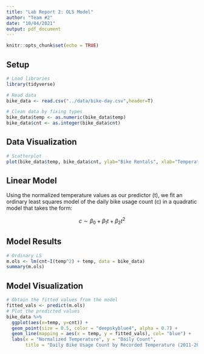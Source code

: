 ```yaml
---
title: "Lab Report 2: OLS Model"
author: "Team #2"
date: "10/04/2021"
output: pdf_document
---
```


```r
knitr::opts_chunk$set(echo = TRUE)
```

## Setup

```r
# Load libraries
library(tidyverse)

# Read data
bike_data <- read.csv("../data/bike-day.csv",header=T)

# Clean data by fixing types 
bike_data$temp <- as.numeric(bike_data$temp)
bike_data$cnt <- as.integer(bike_data$cnt)
```

## Data Visualization

```r
# Scatterplot
plot(bike_data$temp, bike_data$cnt, ylab="Bike Rentals", xlab="Temperature")
```

\newpage

## Linear Model

Using the normalized temperature values as our predictor (t), we fit an ordinary least squares model of the daily bike usage count (c) in a quadratic model that takes the form:

$$c \sim \beta_0 + \beta_1 t + \beta_2 t^2$$

## Model Results

```r
# Ordinary LS
m.ols <- lm(cnt~I(temp^2) + temp, data = bike_data)
summary(m.ols)
```

## Model Visualization

```r
# Obtain the fitted values from the model
fitted_vals <- predict(m.ols)
# Plot the predicted values
bike_data %>% 
  ggplot(aes(x=temp, y=cnt)) + 
  geom_point(size = 0.5, color = "deepskyblue4", alpha = 0.7) + 
  geom_line(mapping = aes(x = temp, y = fitted_vals), col= "blue") +
  labs(x = "Normalized Temperature", y = "Daily Count", 
       title = "Daily Bike Usage Count by Recorded Temperature (2011-2012)")
    
```

